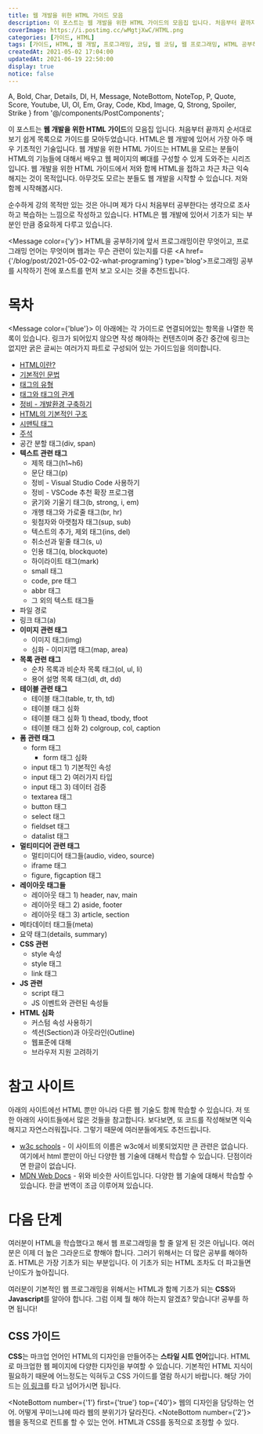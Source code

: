```yaml
---
title: 웹 개발을 위한 HTML 가이드 모음
description: 이 포스트는 웹 개발을 위한 HTML 가이드의 모음집 입니다. 처음부터 끝까지 순서대로 보기 쉽게 목록으로 가이드를 모아두었습니다. HTML은 웹 개발에 있어서 가장 아주 매우 기초적인 기술입니다. 웹 개발을 위한 HTML 가이드는 HTML을 모르는 분들이 HTML의 기능들에 대해서 배우고 웹 페이지의 뼈대를 구성할 수 있게 도와주는 시리즈 입니다. 웹 개발을 위한 HTML 가이드에서 저와 함께 HTML을 접하고 차근 차근 익숙해지는 것이 목적입니다. 아무것도 모르는 분들도 웹 개발을 시작할 수 있습니다. 저와 함께 시작해봅시다.
coverImage: https://i.postimg.cc/wMgtjXwC/HTML.png
categories: [가이드, HTML]
tags: [가이드, HTML, 웹 개발, 프로그래밍, 코딩, 웹 코딩, 웹 프로그래밍, HTML 공부하기, HTML 초보]
createdAt: 2021-05-02 17:04:00
updatedAt: 2021-06-19 22:50:00
display: true
notice: false
---
```


  A, Bold, Char, Details, Dl, H, Message, NoteBottom, NoteTop, P,
  Quote, Score, Youtube, Ul, Ol, Em, Gray, Code, Kbd, Image,
  Q, Strong, Spoiler, Strike
} from '@/components/PostComponents';

이 포스트는 **웹 개발을 위한 HTML 가이드**의 모음집 입니다. 처음부터 끝까지 순서대로 보기 쉽게 목록으로 가이드를 모아두었습니다. HTML은 웹 개발에 있어서 가장 아주 매우 기초적인 기술입니다. 웹 개발을 위한 HTML 가이드는 HTML을 모르는 분들이 HTML의 기능들에 대해서 배우고 웹 페이지의 뼈대를 구성할 수 있게 도와주는 시리즈 입니다. 웹 개발을 위한 HTML 가이드에서 저와 함께 HTML을 접하고 차근 차근 익숙해지는 것이 목적입니다. 아무것도 모르는 분들도 웹 개발을 시작할 수 있습니다. 저와 함께 시작해봅시다.

순수하게 강의 목적만 있는 것은 아니며 제가 다시 처음부터 공부한다는 생각으로 조사하고 복습하는 느낌으로 작성하고 있습니다. HTML은 웹 개발에 있어서 기초가 되는 부분인 만큼 중요하게 다루고 있습니다.

<Message color={'y'}>
  HTML을 공부하기에 앞서 프로그래밍이란 무엇이고, 프로그래밍 언어는 무엇이며 웹과는 무슨 관련이 있는지를 다룬 <A href={'/blog/post/2021-05-02-02-what-programing'} type='blog'>프로그래밍 공부를 시작하기 전에</A> 포스트를 먼저 보고 오시는 것을 추천드립니다.
</Message>

# 목차
<Message color={'blue'}>
  이 아래에는 각 가이드로 연결되어있는 항목을 나열한 목록이 있습니다. 링크가 되어있지 않으면 작성 해야하는 컨텐츠이며 중간 중간에 링크는 없지만 굵은 글씨는 여러가지 파트로 구성되어 있는 가이드임을 의미합니다.
</Message>

* [HTML이란?](/blog/post/2021-05-06-01-html-intro)
* [기본적인 문법](/blog/post/2021-05-07-01-html-syntax)
* [태그의 유형](/blog/post/2021-05-08-01-html-block-inline-tag)
* [태그와 태그의 관계](/blog/post/2021-05-26-01-parent-child-sibling)
* [정비 - 개발환경 구축하기](/blog/post/2021-06-02-01-development-environment)
* [HTML의 기본적인 구조](/blog/post/2021-06-05-01-html-basic-structure)
* [시맨틱 태그](/blog/post/2021-06-17-01-semantic-tags)
* [주석](/blog/post/2021-06-19-01-comment)
* 공간 분할 태그(div, span)
* **텍스트 관련 태그**
  * 제목 태그(h1~h6)
  * 문단 태그(p)
  * 정비 - Visual Studio Code 사용하기
  * 정비 - VSCode 추천 확장 프로그램
  * 굵기와 기울기 태그(b, strong, i, em)
  * 개행 태그와 가로줄 태그(br, hr)
  * 윗첨자와 아랫첨자 태그(sup, sub)
  * 텍스트의 추가, 제외 태그(ins, del)
  * 취소선과 밑줄 태그(s, u)
  * 인용 태그(q, blockquote)
  * 하이라이트 태그(mark)
  * small 태그
  * code, pre 태그
  * abbr 태그
  * 그 외의 텍스트 태그들
* 파일 경로
* 링크 태그(a)
* **이미지 관련 태그**
  * 이미지 태그(img)
  * 심화 - 이미지맵 태그(map, area)
* **목록 관련 태그**
  * 순차 목록과 비순차 목록 태그(ol, ul, li)
  * 용어 설명 목록 태그(dl, dt, dd)
* **테이블 관련 태그**
  * 테이블 태그(table, tr, th, td)
  * 테이블 태그 심화
  * 테이블 태그 심화 1) thead, tbody, tfoot
  * 테이블 태그 심화 2) colgroup, col, caption
* **폼 관련 태그**
  * form 태그
    * form 태그 심화
  * input 태그 1) 기본적인 속성
  * input 태그 2) 여러가지 타입
  * input 태그 3) 데이터 검증
  * textarea 태그
  * button 태그
  * select 태그
  * fieldset 태그
  * datalist 태그
* **멀티미디어 관련 태그**
  * 멀티미디어 태그들(audio, video, source)
  * iframe 태그
  * figure, figcaption 태그
* **레이아웃 태그들**
  * 레이아웃 태그 1) header, nav, main
  * 레이아웃 태그 2) aside, footer
  * 레이아웃 태그 3) article, section
* 메타데이터 태그들(meta)
* 요약 태그(details, summary)
* **CSS 관련**
  * style 속성
  * style 태그
  * link 태그
* **JS 관련**
  * script 태그
  * JS 이벤트와 관련된 속성들
* **HTML 심화**
  * 커스텀 속성 사용하기
  * 섹션(Section)과 아웃라인(Outline)
  * 웹표준에 대해
  * 브라우저 지원 고려하기

# 참고 사이트
아래의 사이트에선 HTML 뿐만 아니라 다른 웹 기술도 함께 학습할 수 있습니다. 저 또한 아래의 사이트들에서 많은 것들을 참고합니다. 보다보면, 또 코드를 작성해보면 익숙해지고 자연스러워집니다. 그렇기 때문에 여러분들에게도 추천드립니다.

<Ul>
  <li>
    <A type='normal' href='https://www.w3schools.com/html/default.asp'>w3c schools</A> - 이 사이트의 이름은 w3c에서 비롯되었지만 큰 관련은 없습니다. 여기에서 html 뿐만이 아닌 다양한 웹 기술에 대해서 학습할 수 있습니다. 단점이라면 한글이 없습니다.
  </li>
  <li>
    <A type='normal' href='https://developer.mozilla.org/ko/docs/Web/HTML'>MDN Web Docs</A> - 위와 비슷한 사이트입니다. 다양한 웹 기술에 대해서 학습할 수 있습니다. 한글 번역이 조금 이루어져 있습니다.
  </li>
</Ul>

# 다음 단계
여러분이 HTML을 학습했다고 해서 웹 프로그래밍을 할 줄 알게 된 것은 아닙니다. 여러분은 이제 더 높은 그라운드로 향해야 합니다. 그러기 위해서는 더 많은 공부를 해야하죠. HTML은 가장 기초가 되는 부분입니다. 이 기초가 되는 HTML 조차도 더 파고들면 난이도가 높아집니다.

<P>여러분이 기본적인 웹 프로그래밍을 위해서는 HTML과 함께 기초가 되는 <Strong>CSS</Strong><NoteTop number={'1'} />와 <Strong>Javascript</Strong><NoteTop number={'2'} />를 알아야 합니다. 그럼 이제 뭘 해야 하는지 알겠죠? 맞습니다! 공부를 하면 됩니다!</P>

## CSS 가이드
<P><Strong>CSS</Strong>는 마크업 언어인 HTML의 디자인을 만들어주는 <Strong>스타일 시트 언어</Strong>입니다. HTML로 마크업한 웹 페이지에 다양한 디자인을 부여할 수 있습니다. 기본적인 HTML 지식이 필요하기 때문에 어느정도는 익혀두고 CSS 가이드를 열람 하시기 바랍니다. 해당 가이드는 <A type='blog' href={'/blog/post/2021-05-02-03-complete-css-guide'}>이 링크</A>를 타고 넘어가시면 됩니다.</P>

<NoteBottom number={'1'} first={'true'} top={'40'}>
  웹의 디자인을 담당하는 언어. 어떻게 꾸미느냐에 따라 웹의 분위기가 달라진다.
</NoteBottom>
<NoteBottom number={'2'}>
  웹을 동적으로 컨트롤 할 수 있는 언어. HTML과 CSS를 동적으로 조정할 수 있다.
</NoteBottom>